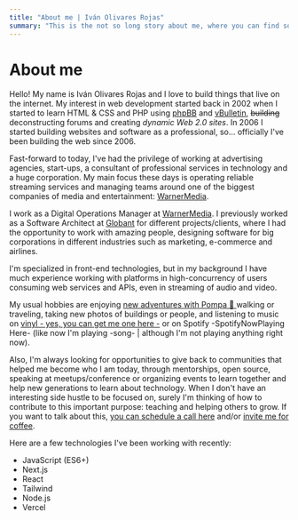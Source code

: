 ```yaml
---
title: "About me | Iván Olivares Rojas"
summary: "This is the not so long story about me, where you can find some interesting data about my life and experience."
---
```


# About me

Hello! My name is Iván Olivares Rojas and I love to build things that live on the internet. My interest in web development started back in 2002 when I started to learn HTML & CSS and PHP using [phpBB](https://www.phpbb.com) and [vBulletin](https://www.vbulletin.com), <del>building</del> deconstructing forums and creating *dynamic Web 2.0 sites*. In 2006 I started building websites and software as a professional, so... officially I've been building the web since 2006.

Fast-forward to today, I've had the privilege of working at advertising agencies, start-ups, a consultant of professional services in technology and a huge corporation. My main focus these days is operating reliable streaming services and managing teams around one of the biggest companies of media and entertainment: [WarnerMedia](https://www.warnermedia.com).

I work as a Digital Operations Manager at [WarnerMedia](https://www.warnermedia.com). I previously worked as a Software Architect at [Globant](https://www.globant.com) for different projects/clients, where I had the opportunity to work with amazing people, designing software for big corporations in different industries such as marketing, e-commerce and airlines.

I'm specialized in front-end technologies, but in my background I have much experience working with platforms in high-concurrency of users consuming web services and APIs, even in streaming of audio and video.

My usual hobbies are enjoying [new adventures with Pompa 🐶 ](https://instagram.com/medicenpompa)  walking or traveling, taking new photos of buildings or people, and listening to music on [vinyl - yes, you can get me one here -](https://regalame.app/iolivares/vinilos) or on Spotify -SpotifyNowPlaying Here- (like now I'm playing -song- | although I'm not playing anything right now).

Also, I'm always looking for opportunities to give back to communities that helped me become who I am today, through mentorships, open source, speaking at meetups/conference or organizing events to learn together and help new generations to learn about technology. When I don't have an interesting side hustle to be focused on, surely I'm thinking of how to contribute to this important purpose: teaching and helping others to grow. If you want to talk about this, [you can schedule a call here](https://calendly.com/iolivares/15min) and/or [invite me for coffee](https://www.paypal.me/ivanolivaresrojas/4).

Here are a few technologies I've been working with recently:

- JavaScript (ES6+)
- Next.js
- React
- Tailwind
- Node.js
- Vercel
